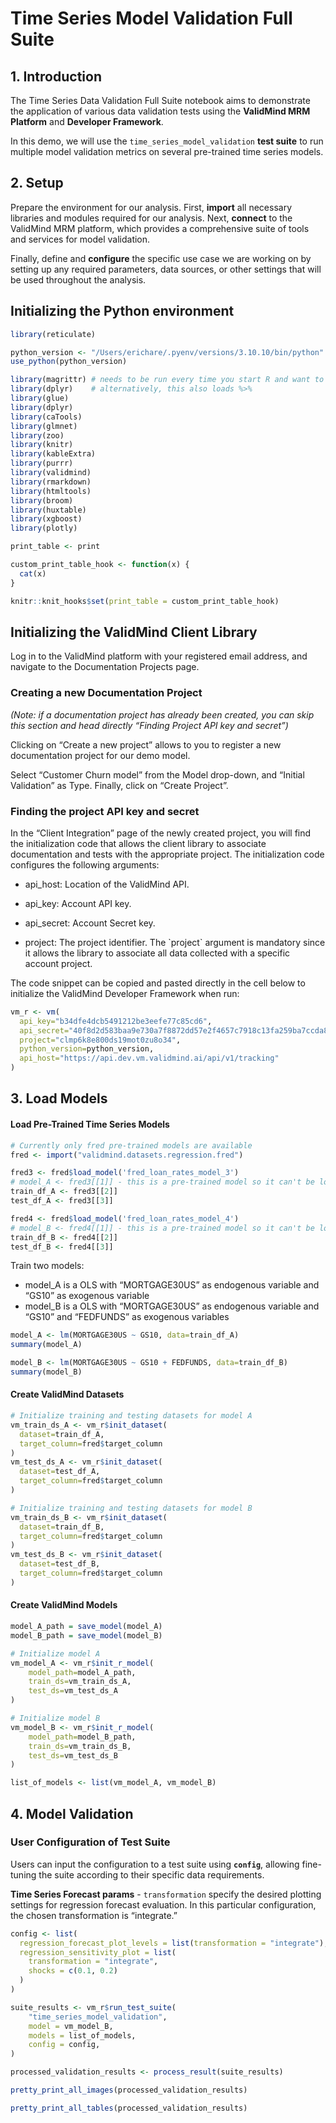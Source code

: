 # Time Series Model Validation Full Suite

## 1. Introduction

The Time Series Data Validation Full Suite notebook aims to demonstrate the application of various data validation tests using the **ValidMind MRM Platform** and **Developer Framework**.

In this demo, we will use the `time_series_model_validation` **test suite** to run multiple model validation metrics on several pre-trained time series models.

## 2. Setup

Prepare the environment for our analysis. First, **import** all necessary libraries and modules required for our analysis. Next, **connect** to the ValidMind MRM platform, which provides a comprehensive suite of tools and services for model validation.

Finally, define and **configure** the specific use case we are working on by setting up any required parameters, data sources, or other settings that will be used throughout the analysis.

## Initializing the Python environment

```r
library(reticulate)

python_version <- "/Users/erichare/.pyenv/versions/3.10.10/bin/python"
use_python(python_version)

library(magrittr) # needs to be run every time you start R and want to use %>%
library(dplyr)    # alternatively, this also loads %>%
library(glue)
library(dplyr)
library(caTools)
library(glmnet)
library(zoo)
library(knitr)
library(kableExtra)
library(purrr)
library(validmind)
library(rmarkdown)
library(htmltools)
library(broom)
library(huxtable)
library(xgboost)
library(plotly)

print_table <- print

custom_print_table_hook <- function(x) {
  cat(x)
}

knitr::knit_hooks$set(print_table = custom_print_table_hook)
```

## Initializing the ValidMind Client Library

Log in to the ValidMind platform with your registered email address, and navigate to the Documentation Projects page.

### Creating a new Documentation Project

*(Note: if a documentation project has already been created, you can skip this section and head directly "Finding Project API key and secret")*

Clicking on "Create a new project" allows to you to register a new documentation project for our demo model.

Select "Customer Churn model" from the Model drop-down, and "Initial Validation" as Type. Finally, click on "Create Project".

### Finding the project API key and secret

In the "Client Integration" page of the newly created project, you will find the initialization code that allows the client library to associate documentation and tests with the appropriate project. The initialization code configures the following arguments:

-   api_host: Location of the ValidMind API.

-   api_key: Account API key.

-   api_secret: Account Secret key.

-   project: The project identifier. The \`project\` argument is mandatory since it allows the library to associate all data collected with a specific account project.

The code snippet can be copied and pasted directly in the cell below to initialize the ValidMind Developer Framework when run:

```r
vm_r <- vm(
  api_key="b34dfe4dcb5491212be3eefe77c85cd6",
  api_secret="40f8d2d583baa9e730a7f8872dd57e2f4657c7918c13fa259ba7ccda8a60e858",
  project="clmp6k8e800ds19mot0zu8o34",
  python_version=python_version,
  api_host="https://api.dev.vm.validmind.ai/api/v1/tracking"
)
```

## 3. Load Models

#### Load Pre-Trained Time Series Models

```r
# Currently only fred pre-trained models are available
fred <- import("validmind.datasets.regression.fred")

fred3 <- fred$load_model('fred_loan_rates_model_3')
# model_A <- fred3[[1]] - this is a pre-trained model so it can't be loaded in R
train_df_A <- fred3[[2]]
test_df_A <- fred3[[3]]

fred4 <- fred$load_model('fred_loan_rates_model_4')
# model_B <- fred4[[1]] - this is a pre-trained model so it can't be loaded in R
train_df_B <- fred4[[2]]
test_df_B <- fred4[[3]]
```

Train two models:

-   model_A is a OLS with "MORTGAGE30US" as endogenous variable and "GS10" as exogenous variable
-   model_B is a OLS with "MORTGAGE30US" as endogenous variable and "GS10" and "FEDFUNDS" as exogenous variables

```r
model_A <- lm(MORTGAGE30US ~ GS10, data=train_df_A)
summary(model_A)
```

```r
model_B <- lm(MORTGAGE30US ~ GS10 + FEDFUNDS, data=train_df_B)
summary(model_B)
```

#### Create ValidMind Datasets

```r
# Initialize training and testing datasets for model A
vm_train_ds_A <- vm_r$init_dataset(
  dataset=train_df_A,
  target_column=fred$target_column
)
vm_test_ds_A <- vm_r$init_dataset(
  dataset=test_df_A,
  target_column=fred$target_column
)

# Initialize training and testing datasets for model B
vm_train_ds_B <- vm_r$init_dataset(
  dataset=train_df_B,
  target_column=fred$target_column
)
vm_test_ds_B <- vm_r$init_dataset(
  dataset=test_df_B,
  target_column=fred$target_column
)
```

#### Create ValidMind Models

```r
model_A_path = save_model(model_A)
model_B_path = save_model(model_B)
```

```r
# Initialize model A
vm_model_A <- vm_r$init_r_model(
    model_path=model_A_path,
    train_ds=vm_train_ds_A,
    test_ds=vm_test_ds_A
)

# Initialize model B
vm_model_B <- vm_r$init_r_model(
    model_path=model_B_path,
    train_ds=vm_train_ds_B,
    test_ds=vm_test_ds_B
)

list_of_models <- list(vm_model_A, vm_model_B)
```

## 4. Model Validation

### User Configuration of Test Suite

Users can input the configuration to a test suite using **`config`**, allowing fine-tuning the suite according to their specific data requirements.

**Time Series Forecast params** - `transformation` specify the desired plotting settings for regression forecast evaluation. In this particular configuration, the chosen transformation is "integrate."

```r
config <- list(
  regression_forecast_plot_levels = list(transformation = "integrate"),
  regression_sensitivity_plot = list(
    transformation = "integrate",
    shocks = c(0.1, 0.2)
  )
)
```

```r
suite_results <- vm_r$run_test_suite(
    "time_series_model_validation",
    model = vm_model_B,
    models = list_of_models,
    config = config,
)
```

```r
processed_validation_results <- process_result(suite_results)
```

```r
pretty_print_all_images(processed_validation_results)
```

```r
pretty_print_all_tables(processed_validation_results)
```
